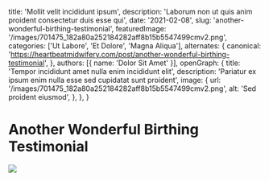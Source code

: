   title: 'Mollit velit incididunt ipsum',
  description: 'Laborum non ut quis anim proident consectetur duis esse qui',
  date: '2021-02-08',
  slug: 'another-wonderful-birthing-testimonial',
  featuredImage: '/images/701475_182a80a252184282aff8b15b5547499cmv2.png',
  categories: ['Ut Labore', 'Et Dolore', 'Magna Aliqua'],
  alternates: {
    canonical: 'https://heartbeatmidwifery.com/post/another-wonderful-birthing-testimonial',
  },
  authors: [{ name: 'Dolor Sit Amet' }],
  openGraph: {
    title: 'Tempor incididunt amet nulla enim incididunt elit',
    description: 'Pariatur ex ipsum enim nulla esse sed cupidatat sunt proident',
    image: {
      url: '/images/701475_182a80a252184282aff8b15b5547499cmv2.png',
      alt: 'Sed proident eiusmod',
    },
  },
}


# Another Wonderful Birthing Testimonial

<Image
  src="/images/701475_182a80a252184282aff8b15b5547499cmv2.png"
  size="large"
  wrap={true}
/>
